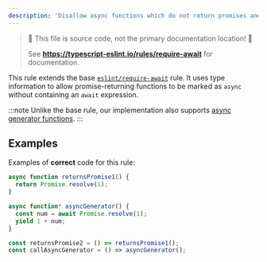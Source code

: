 ```yaml
---
description: 'Disallow async functions which do not return promises and have no `await` expression.'
---
```



> 🛑 This file is source code, not the primary documentation location! 🛑
>
> See **https://typescript-eslint.io/rules/require-await** for documentation.

This rule extends the base [`eslint/require-await`](https://eslint.org/docs/rules/require-await) rule.
It uses type information to allow promise-returning functions to be marked as `async` without containing an `await` expression.

:::note
Unlike the base rule, our implementation also supports [async generator functions](https://developer.mozilla.org/en-US/docs/Web/JavaScript/Reference/Statements/async_function*).
:::

## Examples

Examples of **correct** code for this rule:

```ts
async function returnsPromise1() {
  return Promise.resolve(1);
}

async function* asyncGenerator() {
  const num = await Promise.resolve(1);
  yield 1 + num;
}

const returnsPromise2 = () => returnsPromise1();
const callAsyncGenerator = () => asyncGenerator();
```
